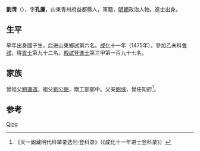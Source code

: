 {{Otheruses|other=名为刘清的其他人物|刘清}}

'''劉清'''（{{bd|1432年||？}}），字'''孔廉'''，山東青州府益都縣人，軍籍，[[明朝|明朝]]政治人物。進士出身。

== 生平 ==
早年出身國子生，后进山東鄉試第六名。[[成化|成化]]十一年（1475年），參加乙未科[[會試|會試]]，得[[貢士|貢士]]第九十二名。[[殿試|殿試]]登[[進士|進士]]第三甲第一百九十七名。

== 家族 ==
曾祖父[[劉遵道|劉遵道]]。祖父[[劉公弼|劉公弼]]，贈工部郎中。父亲[[劉彧|劉彧]]，曾任知府<ref>《天一阁藏明代科举录选刊·登科录》（《成化十一年进士登科录》）</ref>。

== 参考 ==
{{reflist}}

{{明朝人物小作品}}
{{成化十一年乙未科殿試金榜}}

{{Authority control}}
{{DEFAULTSORT:Liu刘}}
[[Category:刘姓|Qing]]